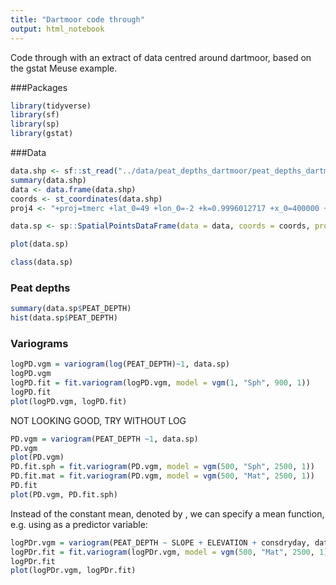 ```yaml
---
title: "Dartmoor code through"
output: html_notebook
---
```


Code through with an extract of data centred around dartmoor, based on the gstat Meuse example.  

###Packages
```r
library(tidyverse)
library(sf)
library(sp)
library(gstat)
```

###Data

```r
data.shp <- sf::st_read("../data/peat_depths_dartmoor/peat_depths_dartmoor.shp")
summary(data.shp)
data <- data.frame(data.shp)
coords <- st_coordinates(data.shp)
proj4 <- "+proj=tmerc +lat_0=49 +lon_0=-2 +k=0.9996012717 +x_0=400000 +y_0=-100000 +datum=OSGB36 +units=m +no_defs"

data.sp <- sp::SpatialPointsDataFrame(data = data, coords = coords, proj4string = CRS(proj4))

plot(data.sp)
```

```r
class(data.sp)
```


### Peat depths

```r
summary(data.sp$PEAT_DEPTH)
hist(data.sp$PEAT_DEPTH)
```


### Variograms
```r
logPD.vgm = variogram(log(PEAT_DEPTH)~1, data.sp)
logPD.vgm
logPD.fit = fit.variogram(logPD.vgm, model = vgm(1, "Sph", 900, 1))
logPD.fit
plot(logPD.vgm, logPD.fit)
```

NOT LOOKING GOOD, TRY WITHOUT LOG

```r
PD.vgm = variogram(PEAT_DEPTH ~1, data.sp)
PD.vgm
plot(PD.vgm)
PD.fit.sph = fit.variogram(PD.vgm, model = vgm(500, "Sph", 2500, 1))
PD.fit.mat = fit.variogram(PD.vgm, model = vgm(500, "Mat", 2500, 1))
PD.fit
plot(PD.vgm, PD.fit.sph)
```










Instead of the constant mean, denoted by \verb|~1|, we can specify a
mean function, e.g. using \verb|~sqrt(dist)| as a predictor variable:

```r
logPDr.vgm = variogram(PEAT_DEPTH ~ SLOPE + ELEVATION + consdryday, data.sp)
logPDr.fit = fit.variogram(logPDr.vgm, model = vgm(500, "Mat", 2500, 1))
logPDr.fit
plot(logPDr.vgm, logPDr.fit)
```












